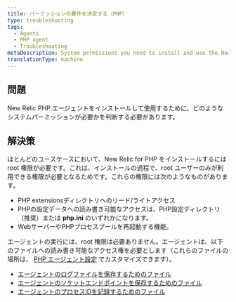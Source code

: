 ```yaml
---
title: パーミッションの要件を決定する（PHP）
type: troubleshooting
tags:
  - Agents
  - PHP agent
  - Troubleshooting
metaDescription: System permissions you need to install and use the New Relic PHP agent.
translationType: machine
---
```


## 問題

New Relic PHP エージェントをインストールして使用するために、どのようなシステムパーミッションが必要かを判断する必要があります。

## 解決策

ほとんどのユースケースにおいて、New Relic for PHP をインストールするには root 権限が必要です。これは、インストールの過程で、root ユーザーのみが利用できる権限が必要となるためです。これらの権限には次のようなものがあります。

* PHP extensionsディレクトリへのリード/ライトアクセス
* PHPの設定データへの読み書き可能なアクセスは、PHP設定ディレクトリ（推奨）または **php.ini** のいずれかになります。
* WebサーバーやPHPプロセスプールを再起動する機能。

エージェントの実行には、root 権限は必要ありません。エージェントは、以下のファイルへの読み書き可能なアクセス権を必要とします（これらのファイルの場所は、 [PHP エージェント設定](/docs/php/php-agent-phpini-settings) でカスタマイズできます）。

* [エージェントのログファイルを保存するためのファイル](/docs/php/php-agent-phpini-settings#inivar-daemon-logfile)
* [エージェントのソケットエンドポイントを保存するためのファイル](/docs/php/php-agent-phpini-settings#inivar-daemon-port)
* [エージェントのプロセスIDを記録するためのファイル](/docs/php/php-agent-phpini-settings#inivar-daemon-pidfile)
